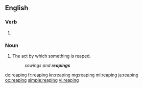 ==English==

===Verb===
{{head|en|present participle}}

# {{present participle of|reap|lang=en}}

===Noun===
{{en-noun}}

# The act by which something is reaped.
#: ''sowings and '''reapings'''''

[[de:reaping]]
[[fr:reaping]]
[[kn:reaping]]
[[mg:reaping]]
[[ml:reaping]]
[[ja:reaping]]
[[oc:reaping]]
[[simple:reaping]]
[[vi:reaping]]